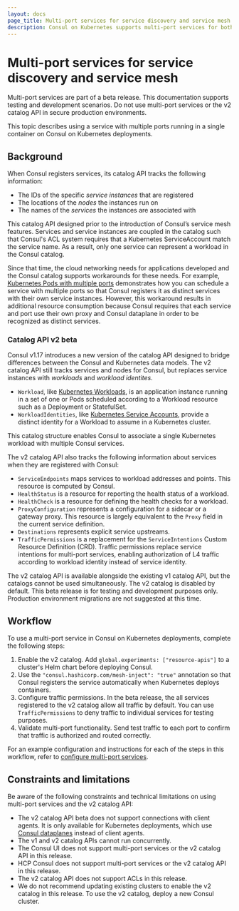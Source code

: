 ```yaml
---
layout: docs
page_title: Multi-port services for service discovery and service mesh
description: Consul on Kubernetes supports multi-port services for both service discovery and service mesh scenarios. Learn about Consul’s v2 catalog changes to support multiple ports for a service running in a single container.
---
```


# Multi-port services for service discovery and service mesh

<Warning>

Multi-port services are part of a beta release. This documentation supports testing and development scenarios. Do not use multi-port services or the v2 catalog API in secure production environments.

</Warning>

This topic describes using a service with multiple ports running in a single container on Consul on Kubernetes deployments.

## Background

When Consul registers services, its catalog API tracks the following information:

- The IDs of the specific _service instances_ that are registered
- The locations of the _nodes_ the instances run on
- The names of the _services_ the instances are associated with

This catalog API designed prior to the introduction of Consul’s service mesh features. Services and service instances are coupled in the catalog such that Consul's ACL system requires that a Kubernetes ServiceAccount match the service name. As a result, only one service can represent a workload in the Consul catalog.

Since that time, the cloud networking needs for applications developed and the Consul catalog supports workarounds for these needs. For example, [Kubernetes Pods with multiple ports](/consul/docs/k8s/connect#kubernetes-pods-with-multiple-ports) demonstrates how you can schedule a service with multiple ports so that Consul registers it as distinct services with their own service instances. However, this workaround results in additional resource consumption because Consul requires that each service and port use their own proxy and Consul dataplane in order to be recognized as distinct services.

### Catalog API v2 beta

Consul v1.17 introduces a new version of the catalog API designed to bridge differences between the Consul and Kubernetes data models. The v2 catalog API still tracks services and nodes for Consul, but replaces service instances with _workloads_ and _workload identites_.

- `Workload`, like [Kubernetes Workloads](https://kubernetes.io/docs/concepts/workloads/), is an application instance running in a set of one or Pods scheduled according to a Workload resource such as a Deployment or StatefulSet.
- `WorkloadIdentities`, like [Kubernetes Service Accounts](https://kubernetes.io/docs/concepts/security/service-accounts/), provide a distinct identity for a Workload to assume in a Kubernetes cluster.

This catalog structure enables Consul to associate a single Kubernetes workload with multiple Consul services.

The v2 catalog API also tracks the following information about services when they are registered with Consul:

- `ServiceEndpoints` maps services to workload addresses and points. This resource is computed by Consul.
- `HealthStatus` is a resource for reporting the health status of a workload.
- `HealthCheck` is a resource for defining the health checks for a workload.
- `ProxyConfiguration` represents a configuration for a sidecar or a gateway proxy. This resource is largely equivalent to the `Proxy` field in the current service definition.
- `Destinations` represents explicit service upstreams.
- `TrafficPermissions` is a replacement for the `ServiceIntentions` Custom Resource Definition (CRD). Traffic permissions replace service intentions for multi-port services, enabling authorization of L4 traffic according to workload identity instead of service identity.

The v2 catalog API is available alongside the existing v1 catalog API, but the catalogs cannot be used simultaneously. The v2 catalog is disabled by default. This beta release is for testing and development purposes only. Production environment migrations are not suggested at this time.

## Workflow

To use a multi-port service in Consul on Kubernetes deployments, complete the following steps:

1. Enable the v2 catalog. Add `global.experiments: ["resource-apis"]` to a cluster's Helm chart before deploying Consul.
1. Use the `"consul.hashicorp.com/mesh-inject": "true"` annotation so that Consul registers the service automatically when Kubernetes deploys containers.
1. Configure traffic permissions. In the beta release, the all services registered to the v2 catalog allow all traffic by default. You can use `TrafficPermissions` to deny traffic to individual services for testing purposes.
1. Validate multi-port functionality. Send test traffic to each port to confirm that traffic is authorized and routed correctly.

For an example configuration and instructions for each of the steps in this workflow, refer to [configure multi-port services](/consul/docs/k8s/multiport/configure).

## Constraints and limitations

Be aware of the following constraints and technical limitations on using multi-port services and the v2 catalog API:

- The v2 catalog API beta does not support connections with client agents. It is only available for Kubernetes deployments, which use [Consul dataplanes](consul/docs/connect/dataplane) instead of client agents.
- The v1 and v2 catalog APIs cannot run concurrently.
- The Consul UI does not support multi-port services or the v2 catalog API in this release.
- HCP Consul does not support multi-port services or the v2 catalog API in this release.
- The v2 catalog API does not support ACLs in this release.
- We do not recommend updating existing clusters to enable the v2 catalog in this release. To use the v2 catalog, deploy a new Consul cluster.